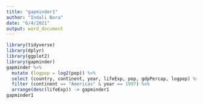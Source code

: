 ```yaml
---
title: "gapminder1"
author: "Indali Bora"
date: "6/4/2021"
output: word_document
---
```


```r
library(tidyverse)
library(dplyr)
library(ggplot2)
library(gapminder)
gapminder %>%
  mutate (logpop = log2(pop)) %>%
  select (country, continent, year, lifeExp, pop, gdpPercap, logpop) %>%
  filter (continent == "Americas" & year == 1997) %>%
  arrange(desc(lifeExp)) -> gapminder1
gapminder1

```
